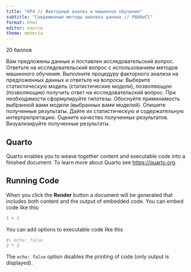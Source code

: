 ```yaml
---
title: "КР4 // Факторный анализ и машинное обучение"
subtitle: "Современные методы анализа данных // РАНХиГС"
format: html
editor: source
theme: materia
---
```


20 баллов

Вам предложены данные и поставлен исследовательский вопрос. Ответьте на исследовательский вопрос с использованием методов машинного обучения.
Выполните процедуру факторного анализа на предложенных данных и ответьте на вопросы:
Выберите статистическую модель (статистические модели), позволяющую (позволяющие) получить ответ на исследовательский вопрос. При необходимости сформулируйте гипотезы.
Обоснуйте применимость выбранной вами модели (выбранных вами моделей).
Опишите полученные результаты. Дайте их статистическую и содержательную интерпрепретацию.
Оцените качество полученных результатов.
Визуализируйте полученные результаты.


## Quarto

Quarto enables you to weave together content and executable code into a finished document. To learn more about Quarto see <https://quarto.org>.

## Running Code

When you click the **Render** button a document will be generated that includes both content and the output of embedded code. You can embed code like this:

```r
1 + 1
```

You can add options to executable code like this

```r
#| echo: false
2 * 2
```

The `echo: false` option disables the printing of code (only output is displayed).
